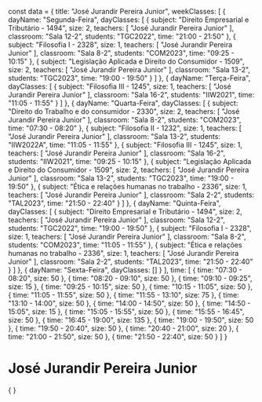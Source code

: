 const data = {
  title: "José Jurandir Pereira Junior",
  weekClasses: [
    {
      dayName: "Segunda-Feira",
      dayClasses: [
        {
          subject: "Direito Empresarial e Tributário - 1494",
          size: 2,
          teachers: [
            "José Jurandir Pereira Junior"
          ],
          classroom: "Sala 12-2",
          students: "TGC2022",
          time: "21:00 - 21:50"
        },
        {
          subject: "Filosofia I - 2328",
          size: 1,
          teachers: [
            "José Jurandir Pereira Junior"
          ],
          classroom: "Sala 8-2",
          students: "COM2023",
          time: "09:25 - 10:15"
        },
        {
          subject: "Legislação Aplicada e Direito do Consumidor - 1509",
          size: 2,
          teachers: [
            "José Jurandir Pereira Junior"
          ],
          classroom: "Sala 13-2",
          students: "TGC2023",
          time: "19:00 - 19:50"
        }
      ]
    },
    {
      dayName: "Terça-Feira",
      dayClasses: [
        {
          subject: "Filosofia III - 1245",
          size: 1,
          teachers: [
            "José Jurandir Pereira Junior"
          ],
          classroom: "Sala 16-2",
          students: "IIW2021",
          time: "11:05 - 11:55"
        }
      ]
    },
    {
      dayName: "Quarta-Feira",
      dayClasses: [
        {
          subject: "Direito do Trabalho e do consumidor - 2330",
          size: 2,
          teachers: [
            "José Jurandir Pereira Junior"
          ],
          classroom: "Sala 8-2",
          students: "COM2023",
          time: "07:30 - 08:20"
        },
        {
          subject: "Filosofia II - 1232",
          size: 1,
          teachers: [
            "José Jurandir Pereira Junior"
          ],
          classroom: "Sala 13-2",
          students: "IIW2022A",
          time: "11:05 - 11:55"
        },
        {
          subject: "Filosofia III - 1245",
          size: 1,
          teachers: [
            "José Jurandir Pereira Junior"
          ],
          classroom: "Sala 16-2",
          students: "IIW2021",
          time: "09:25 - 10:15"
        },
        {
          subject: "Legislação Aplicada e Direito do Consumidor - 1509",
          size: 2,
          teachers: [
            "José Jurandir Pereira Junior"
          ],
          classroom: "Sala 13-2",
          students: "TGC2023",
          time: "19:00 - 19:50"
        },
        {
          subject: "Ética e relações humanas no trabalho - 2336",
          size: 1,
          teachers: [
            "José Jurandir Pereira Junior"
          ],
          classroom: "Sala 2-2",
          students: "TAL2023",
          time: "21:50 - 22:40"
        }
      ]
    },
    {
      dayName: "Quinta-Feira",
      dayClasses: [
        {
          subject: "Direito Empresarial e Tributário - 1494",
          size: 2,
          teachers: [
            "José Jurandir Pereira Junior"
          ],
          classroom: "Sala 12-2",
          students: "TGC2022",
          time: "19:00 - 19:50"
        },
        {
          subject: "Filosofia I - 2328",
          size: 1,
          teachers: [
            "José Jurandir Pereira Junior"
          ],
          classroom: "Sala 8-2",
          students: "COM2023",
          time: "11:05 - 11:55"
        },
        {
          subject: "Ética e relações humanas no trabalho - 2336",
          size: 1,
          teachers: [
            "José Jurandir Pereira Junior"
          ],
          classroom: "Sala 2-2",
          students: "TAL2023",
          time: "21:50 - 22:40"
        }
      ]
    },
    {
      dayName: "Sexta-Feira",
      dayClasses: []
    }
  ],
  time: [
    {
      time: "07:30 - 08:20",
      size: 50
    },
    {
      time: "08:20 - 09:10",
      size: 50
    },
    {
      time: "09:10 - 09:25",
      size: 15
    },
    {
      time: "09:25 - 10:15",
      size: 50
    },
    {
      time: "10:15 - 11:05",
      size: 50
    },
    {
      time: "11:05 - 11:55",
      size: 50
    },
    {
      time: "11:55 - 13:10",
      size: 75
    },
    {
      time: "13:10 - 14:00",
      size: 50
    },
    {
      time: "14:00 - 14:50",
      size: 50
    },
    {
      time: "14:50 - 15:05",
      size: 15
    },
    {
      time: "15:05 - 15:55",
      size: 50
    },
    {
      time: "15:55 - 16:45",
      size: 50
    },
    {
      time: "16:45 - 19:00",
      size: 135
    },
    {
      time: "19:00 - 19:50",
      size: 50
    },
    {
      time: "19:50 - 20:40",
      size: 50
    },
    {
      time: "20:40 - 21:00",
      size: 20
    },
    {
      time: "21:00 - 21:50",
      size: 50
    },
    {
      time: "21:50 - 22:40",
      size: 50
    }
  ]
}

# José Jurandir Pereira Junior

<div>
    {
        <Grid
            title={data.title} 
            weekClasses={data.weekClasses} 
            time={data.time}
        />
    }
</div>